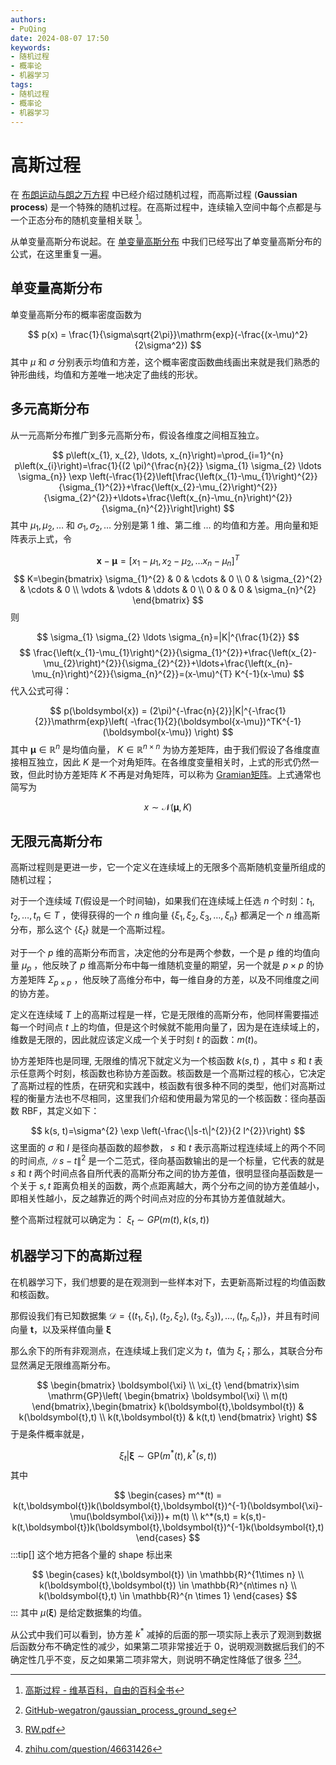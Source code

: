 ```yaml
---
authors:
- PuQing
date: 2024-08-07 17:50
keywords:
- 随机过程
- 概率论
- 机器学习
tags:
- 随机过程
- 概率论
- 机器学习
---
```

# 高斯过程

在 [布朗运动与朗之万方程](./265f8ac6) 中已经介绍过随机过程，而高斯过程 (**Gaussian process**) 是一个特殊的随机过程。在高斯过程中，连续输入空间中每个点都是与一个正态分布的随机变量相关联 [^1]。

从单变量高斯分布说起。在 [单变量高斯分布](./971deee9#%E5%8D%95%E5%8F%98%E9%87%8F%E9%AB%98%E6%96%AF%E5%88%86%E5%B8%83) 中我们已经写出了单变量高斯分布的公式，在这里重复一遍。


<!--truncate-->
## 单变量高斯分布

单变量高斯分布的概率密度函数为

$$
p(x) = \frac{1}{\sigma\sqrt{2\pi}}\mathrm{exp}(-\frac{(x-\mu)^2}{2\sigma^2})
$$
其中 $\mu$ 和 $\sigma$ 分别表示均值和方差，这个概率密度函数曲线画出来就是我们熟悉的钟形曲线，均值和方差唯一地决定了曲线的形状。

## 多元高斯分布

从一元高斯分布推广到多元高斯分布，假设各维度之间相互独立。

$$
p\left(x_{1}, x_{2}, \ldots, x_{n}\right)=\prod_{i=1}^{n} p\left(x_{i}\right)=\frac{1}{(2 \pi)^{\frac{n}{2}} \sigma_{1} \sigma_{2} \ldots \sigma_{n}} \exp \left(-\frac{1}{2}\left[\frac{\left(x_{1}-\mu_{1}\right)^{2}}{\sigma_{1}^{2}}+\frac{\left(x_{2}-\mu_{2}\right)^{2}}{\sigma_{2}^{2}}+\ldots+\frac{\left(x_{n}-\mu_{n}\right)^{2}}{\sigma_{n}^{2}}\right]\right)
$$
其中 $\mu_{1},\mu_{2},\dots$ 和 $\sigma_{1},\sigma_{2},\dots$ 分别是第 1 维、第二维 … 的均值和方差。用向量和矩阵表示上式，令

$$
\boldsymbol{x}-\boldsymbol{\mu}=\left[x_{1}-\mu_{1}, x_{2}-\mu_{2}, \ldots x_{n}-\mu_{n}\right]^{T}
$$
$$
K=\begin{bmatrix}
\sigma_{1}^{2} & 0 & \cdots & 0 \\
0 & \sigma_{2}^{2} & \cdots & 0 \\
\vdots & \vdots & \ddots & 0 \\
0 & 0 & 0 & \sigma_{n}^{2}
\end{bmatrix}
$$
则

$$
\sigma_{1} \sigma_{2} \ldots \sigma_{n}=|K|^{\frac{1}{2}}
$$
$$
\frac{\left(x_{1}-\mu_{1}\right)^{2}}{\sigma_{1}^{2}}+\frac{\left(x_{2}-\mu_{2}\right)^{2}}{\sigma_{2}^{2}}+\ldots+\frac{\left(x_{n}-\mu_{n}\right)^{2}}{\sigma_{n}^{2}}=(x-\mu)^{T} K^{-1}(x-\mu)
$$
代入公式可得：

$$
p(\boldsymbol{x}) = (2\pi)^{-\frac{n}{2}}|K|^{-\frac{1}{2}}\mathrm{exp}\left( -\frac{1}{2}(\boldsymbol{x-\mu})^TK^{-1}(\boldsymbol{x-\mu}) \right)
$$
其中 $\boldsymbol{\mu} \in \mathbb{R}^n$ 是均值向量， $K \in \mathbb{R}^{n \times n}$ 为协方差矩阵，由于我们假设了各维度直接相互独立，因此 $K$ 是一个对角矩阵。在各维度变量相关时，上式的形式仍然一致，但此时协方差矩阵 $K$ 不再是对角矩阵，可以称为 [Gramian矩阵](./4be8258f)。上式通常也简写为

$$
x \sim \mathcal{N}(\boldsymbol{\mu}, K)
$$
## 无限元高斯分布

高斯过程则是更进一步，它一个定义在连续域上的无限多个高斯随机变量所组成的随机过程；

对于一个连续域 $T$(假设是一个时间轴)，如果我们在连续域上任选 $n$ 个时刻：$t_{1},t_{2},\dots,t_{n} \in T$ ，使得获得的一个 $n$ 维向量 $\left\{\xi_{1}, \xi_{2}, \xi_{3}, \ldots, \xi_{n}\right\}$ 都满足一个 $n$ 维高斯分布，那么这个 $\left\{ \xi_{t} \right\}$ 就是一个高斯过程。

对于一个 $p$ 维的高斯分布而言，决定他的分布是两个参数，一个是 $p$ 维的均值向量 $\mu_{p}$ ，他反映了 $p$ 维高斯分布中每一维随机变量的期望，另一个就是 $p \times p$ 的协方差矩阵 $\Sigma_{p \times p}$ ，他反映了高维分布中，每一维自身的方差，以及不同维度之间的协方差。

定义在连续域 $T$ 上的高斯过程是一样，它是无限维的高斯分布，他同样需要描述每一个时间点 $t$ 上的均值，但是这个时候就不能用向量了，因为是在连续域上的，维数是无限的，因此就应该定义成一个关于时刻 $t$ 的函数：$m(t)$。

协方差矩阵也是同理, 无限维的情况下就定义为一个核函数 $k(s, t)$ ，其中 $s$ 和 $t$ 表示任意两个时刻，核函数也称协方差函数。核函数是一个高斯过程的核心，它决定了高斯过程的性质，在研究和实践中，核函数有很多种不同的类型，他们对高斯过程的衡量方法也不尽相同，这里我们介绍和使用最为常见的一个核函数：径向基函数 $\mathrm{RBF}$，其定义如下：

$$
k(s, t)=\sigma^{2} \exp \left(-\frac{\|s-t\|^{2}}{2 l^{2}}\right)
$$
这里面的 $\sigma$ 和 $l$ 是径向基函数的超参数， $s$ 和 $t$ 表示高斯过程连续域上的两个不同的时间点,  $\|s-t\|^{2}$ 是一个二范式，径向基函数输出的是一个标量，它代表的就是 $s$ 和 $t$ 两个时间点各自所代表的高斯分布之间的协方差值，很明显径向基函数是一个关于 $s,t$ 距离负相关的函数，两个点距离越大，两个分布之间的协方差值越小，即相关性越小，反之越靠近的两个时间点对应的分布其协方差值就越大。

整个高斯过程就可以确定为：  $\xi_{t} \sim G P(m(t), k(s, t))$

## 机器学习下的高斯过程

在机器学习下，我们想要的是在观测到一些样本对下，去更新高斯过程的均值函数和核函数。

那假设我们有已知数据集 $\mathcal{D}=\left\{ (t_{1},\xi_{1}), (t_{2},\xi_{2}) ,(t_{3},\xi_{3})),\dots,(t_{n},\xi_{n})\right\}$，并且有时间向量 $\boldsymbol{t}$，以及采样值向量 $\boldsymbol{\xi}$

那么余下的所有非观测点，在连续域上我们定义为 $t$，值为 $\xi_{t}$；那么，其联合分布显然满足无限维高斯分布。

$$
\begin{bmatrix}
\boldsymbol{\xi} \\
\xi_{t}
\end{bmatrix}\sim
\mathrm{GP}\left( \begin{bmatrix}
\boldsymbol{\xi} \\
m(t)
\end{bmatrix},\begin{bmatrix}
k(\boldsymbol{t},\boldsymbol{t}) & k(\boldsymbol{t},t) \\
k(t,\boldsymbol{t}) & k(t,t)
\end{bmatrix} \right) 
$$
于是条件概率就是，

$$
\xi_{t}|\boldsymbol{\xi} \sim \mathrm{GP}\left(m^*(t),k^*(s,t)  \right) 
$$
其中

$$
\begin{cases}
m^*(t) = k(t,\boldsymbol{t})k(\boldsymbol{t},\boldsymbol{t})^{-1}(\boldsymbol{\xi}-\mu(\boldsymbol{\xi}))+ m(t) \\
k^*(s,t) = k(s,t)- k(t,\boldsymbol{t})k(\boldsymbol{t},\boldsymbol{t})^{-1}k(\boldsymbol{t},t)
\end{cases}
$$
:::tip[]
这个地方把各个量的 shape 标出来

$$
\begin{cases}
k(t,\boldsymbol{t}) \in \mathbb{R}^{1\times n} \\
k(\boldsymbol{t},\boldsymbol{t}) \in \mathbb{R}^{n\times n}  \\
k(\boldsymbol{t},t) \in \mathbb{R}^{n \times 1} 
\end{cases} 
$$
:::
其中 $\mu(\boldsymbol{\xi})$ 是给定数据集的均值。

从公式中我们可以看到，协方差 $k^*$ 减掉的后面的那一项实际上表示了观测到数据后函数分布不确定性的减少，如果第二项非常接近于 0，说明观测数据后我们的不确定性几乎不变，反之如果第二项非常大，则说明不确定性降低了很多 [^2][^3][^4]。

[^1]:[高斯过程 - 维基百科，自由的百科全书](https://zh.wikipedia.org/wiki/%E9%AB%98%E6%96%AF%E8%BF%87%E7%A8%8B)
[^2]:[GitHub-wegatron/gaussian_process_ground_seg](https://github.com/wegatron/gaussian_process_ground_seg)
[^3]:[RW.pdf](https://gaussianprocess.org/gpml/chapters/RW.pdf#page=25.83)
[^4]:[zhihu.com/question/46631426](https://www.zhihu.com/question/46631426)
